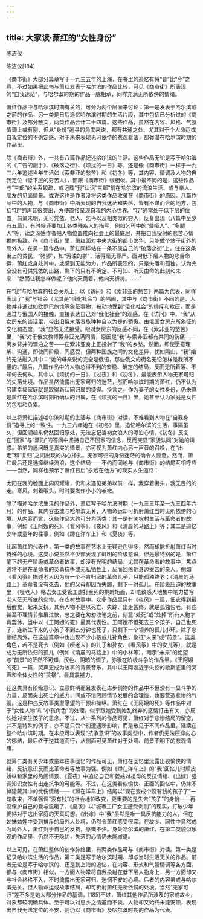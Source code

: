 ```yaml
---
---
---
```

title: 大家读·萧红的“女性身份”
---




陈洁仪


陈洁仪[184]


《商市街》大部分篇章写于一九三五年的上海，在书里的追忆有将“昔”比“今”之意，不过如果把此书与萧红发表于哈尔滨的作品比较，可见《商市街》所表现的“自我迷茫”，与哈尔滨时期的作品一脉相承，同样充满无所依傍的情绪。

萧红作品中与哈尔滨时期有关的，可分为两个层面来讨论：第一是发表于哈尔滨或之前的作品，另一类是日后追忆哈尔滨时期的生活片段，其中包括已分析过的《商市街》及部分散文，两类作品合计二十四篇。这些作品，虽然在内容、风格、气氛情调上或有别，但从“身份”追寻的角度来说，都有共通之处。尤其对于个人命运或自我定位的不确定感、对于未来表现无可依恃的悲观看法，都弥漫在哈尔滨时期的作品里。

除《商市街》外，一共有八篇作品记述哈尔滨的生活。这些作品无论是写于哈尔滨的《广告的副手》、《破落之街》、《烦扰的一日》等，还是像《商市街》一样于一九三六年追述当年生活如《索非亚的愁苦》和《初冬》等，其内容、情调及人物的自我定位（低下层的穷苦人），都跟《商市街》很相似。其中最不同的是，这些作品与“三郎”的关系较疏，或记载“我”认识“三郎”前在哈尔滨的流浪生活、或与亲人、朋友的见面情景。或许这也是作者没将这类作品收录在《商市街》的原因。八篇作品中的人物，与《商市街》中所表现的自我迷茫和失落，皆有不谋而合的地方，包括“我”的声音很突出，方便直接呈现自我的内心世界。“我”通常处于低下层的位置，前景未明，无可凭依，老人、乞丐以及相类似的穷人，反复出现（八篇中至少有五篇），有时候还要加上各类残疾人的描写，例如乞丐中的“聋哑人”、“多腿人”等，读之深感作者把人物位置推向社会上的最底层，并把自我投射的悲苦心情推向极致。在《商市街》里，萧红面对中央大街的都市繁华，只能做个站于街外的局外人。在另一篇作品中，萧红同样站在一条不属自己的“破落之街”上，住在这条街上的贫民，“猪猡”，如“污浊的群”，活得毫无尊严。面对低下层人物的悲苦命运，萧红或身处其中，或感到无能为力，作品所表现的，只是失落和孤独，认为完全没有可供凭依的出路，剩下的只有不确定、不可知、听天由命的此刻和未来：“然而让我怎样做呢？他向天跪着，他向天祈祷。……”

在“我”与哈尔滨的社会关系上，以《访问》和《索非亚的愁苦》两篇为代表，同样表现了“我”与社会（尤其是“俄化社会”）的隔阂，其中与《商市街》不同的是，人物并非通过如欧罗巴旅馆等象征事物，被动地受到“俄化社会”的排斥和欺压，而是通过与俄国人的接触，直接表达自己对“俄化社会”的观感。在《访问》中，“我”从女房东的谈话里，带出旧俄末落贵族种种自以为是的骄傲。由俄国女房东所象征的文化和态度，“我”显然无法接受。跟对女房东的反感不同，在《索非亚的愁苦》里，“我”对于俄文教师索非亚充满同情，原因是“我”与索非亚都有共同的伤痛——离乡背井的漂泊之苦——在索非亚身上正投射了“我”的乡愁。然而，即使愿意理解、沟通，即使同阶级、同感受，但两种国族之间的文化差异，犹如隔山，“我”始终无法融入其中：“她的母亲说的完全是俄语，那些俄文的街名无论怎样是我所不懂的。”最后，八篇作品中的人物总得不到的安稳、确定的结局，反而无所着落、不知何去何从，其中以《烦扰的一日》、《过夜》和《初冬》，最能表示人物无家可归的失落处境。作品虽然流露出无家可归的迷茫，然而哈尔滨时期的萧红，仍不认为另建幸福家庭就是取得新认同归属的捷径。换言之，作为妻子的女性身份，仍未算是萧红在哈尔滨时期所确认的归属，在《烦扰的一日》里，她甚至认为家庭是女性的包袱和负累。

以上将萧红描述哈尔滨时期的生活与《商市街》对读，不难看到人物在“自我身份”追寻上的一致性。一九三六年她在《初冬》里，追忆哈尔滨的生活，事隔虽久，但回溯起来仍然回归原处，无法忘记当初女浪人的漂泊心情。《初冬》反复在“回家”与“漂泊”的答问中坚持自己不回家的信念，反而突显“家族认同”对她的诱惑。弟弟的逼问既是真实的情景，亦可视为萧红内心另一声音的召唤，在“出走”和“复归”之间出现的内心挣扎。无家可归的身份迷茫的确令人疲惫。然而，萧红最后还是选择继续流浪，这个结局——不约而同地与《商市街》的结尾互相呼应——当然，同样也预示了萧红日后“永远在他方”的现实人生道路：

太阳在我的脸面上闪闪耀耀，仍和未遇见弟弟以前一样，我穿着街头，我无目的的走。寒风，刺着喉头，时时要发作小小的咳嗽。

除了描述哈尔滨生活的作品外，萧红写于哈尔滨时期（一九三三年至一九三四年六月）的作品，其内容虽或与哈尔滨无关，人物命运却可折射萧红当时无所依傍的心境。从内容而言，这些作品大约可分为两类：其一是有关农村生活与革命者的故事，例如《王阿嫂的死》、《看风筝》、《夜风》和《清晨的马路上》等；其二是追忆少年或童年的往事，例如《蹲在洋车上》和《夏夜》等。

比起萧红的代表作，第一类的故事在艺术上无疑逊色得多，然而却能折射萧红当时特殊的心境。这类小说虽然不少都表现了鲜明的阶级意识，但是最特别的是，萧红笔下的无产阶级或革命者故事，却没有光明的结局。尤其在革命者的故事中，焦点通常不是在革命者的英勇抗争或无私牺牲上，反而回落他身边受苦的亲人。例如《看风筝》描述老人因为有一个不肯归家的革命儿子，只能孤独终老；《清晨的马路上》革命者没有死去，他的父母却因而失踪，剩下一对孤儿。在阶级压迫的故事里，《哑老人》略去女工受管工虐打至死的挑衅场面，却笔致感人地集中笔力描写老人茫无所依的悲惨。在农村故事中，众多作品里只有《夜风》一篇，佃农得到最后醒觉，起来反抗，其余人物不是以死亡、失踪、出走告终，就是孤独告老。有些甚至不理情节推展过快，总之要在匆匆收笔之前，刻意“处死”或“处掉”所有人物才肯罢休，当中以《王阿嫂的死》最具代表性。王阿嫂不但死去三个孩子，自己也死了，连新生下来的小孩子不到五分钟也死了，只剩下一个领养的孤儿小环。除了悲惨结局外，在这些篇章中也出现不少小孩或儿孙角色，象征“未来”或“前景”。这类角色，若不是死去（例如《哑老人》的儿子和孙女、《看风筝》中的女儿等），就是成为无所依归的孤儿（例如《清晨的马路上》中的小林等），暗示“未来”的绝望与“前景”的茫然不可知。灰色、阴暗的调子，弥漫在阶级斗争的作品里。《王阿嫂的死》一篇，哭声更成为故事的背景音乐，其中以王阿嫂近乎失控的歇斯底里的哭声和全体女性的“哭祭”，最具震撼力。

在这类具有阶级意识、立意鲜明而且发表在进步刊物的作品中不但没有一显斗争的力量，反而突出死亡的威力，间或不惜罔顾情节发展的合理性，也要营造悲惨的气氛。这是种违反故事类型愿望的干预和操纵。萧红在《王阿嫂的死》等作品中对于“女性人物”和“小孩角色”的处理，似乎跟她受到始乱终弃的感情打击有关，亦反映她对亲生孩子的思念。不过，从一系列的作品可见，萧红对于悲惨结局的留恋，并不是特殊的例子，亦不是只受个别遭遇所影响，而是散见于不同作品里，延续在整个哈尔滨时期。在本应可以表现“抗争意识”的故事类型中，作者仍无法压抑内心的郁结，最后终于逆其道而行，从侧面可见萧红对于处境、前景不明下的悲观情绪。

就第二类有关少年或童年往事回忆的作品可见，萧红在回忆里流露出较愉快的情绪，反抗意识反而比革命者等故事为强。例如《蹲在洋车上》的“我”回忆儿时顽皮娇纵和家里的热闹情景、《夏夜》中追忆自己和菱姑对祖母的反抗情绪、《出嫁》强调知识女性有出走抗争的可能等。不过，在这类看似愉快、正面的回忆中，仍抹不掉隐藏其中的忧伤情绪——《蹲在洋车上》结尾以“现在变成个没有钱的孩子了”一句收束，不单强调“没有钱”的社会地位改变，更重要的是失去“孩子”的身份——再没保护自己的爱与温暖了。《夏夜》以“城市工厂女工遭受剥削”的现实，打破少年菱姑对于逃出家庭的天真幻想。《出嫁》中“我”虽然是唯一具反抗能力的人，但在姊妹妯娌中受到排斥的局外人处境，仍然令萧红感受很深。在故乡、同性中竟然成为局外人，萧红对于自己的反抗，感慨不少。身处哈尔滨的萧红，在第二类貌似乐观的作品里，仍然不无隐忧，失落的心情仍未能减退。

以上可见，在萧红整体的创作脉络里，有两类作品可与《商市街》对读。第一类是记录哈尔滨生活的作品，第二类是写于哈尔滨时期、却与当时生活无关的作品。前者无论是写于哈尔滨的、还是到上海的追忆，在内容、形式和气氛情调等各方面，都与《商市街》相似，一方面人物常将自我投射在低下层人物身上，另一方面却又与社会格格不入，不时流露出无家可归、迷惘不安的心境。后者的内容虽或与哈尔滨无关，但人物命运或故事结局，却可折射萧红无所依傍的处境。当然“无家可归”差不多是她大部分作品的基调。[185]不过，萧红其他作品所涉及的家或故乡，对象都较明确具体。至于可以对思乡之情避而不谈，人物却又始终未能安顿，表现出自我无法定位的不安，则仍以《商市街》及哈尔滨时期的作品为代表。